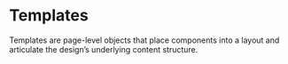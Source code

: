 
<Meta title='Templates' />

# Templates

Templates are page-level objects that place components into a layout and articulate the design’s underlying content structure.
